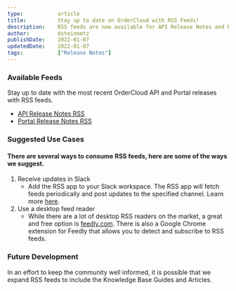 ```yaml
---
type:           article
title:          Stay up to date on OrderCloud with RSS Feeds!
description:    RSS feeds are now available for API Release Notes and Portal Release Notes.
author:         dsteinmetz
publishDate:    2022-01-07
updatedDate:    2022-01-07
tags:           ["Release Notes"]
---
```


### Available Feeds

Stay up to date with the most recent OrderCloud API and Portal releases with RSS feeds.
- [API Release Notes RSS](https://ordercloud.io/rss/release-notes.xml)
- [Portal Release Notes RSS](https://ordercloud.io/rss/portal-release-notes.xml)

### Suggested Use Cases

#### There are several ways to consume RSS feeds, here are some of the ways we suggest.

1. Receive updates in Slack
    - Add the RSS app to your Slack workspace.  The RSS app will fetch feeds periodically and post updates to the specified channel.
    Learn more [here](https://slack.com/help/articles/218688467-Add-RSS-feeds-to-Slack).
1. Use a desktop feed reader
    - While there are a lot of desktop RSS readers on the market, a great and free option is [feedly.com](https://www.feedly.com).
    There is also a Google Chrome extension for Feedly that allows you to detect and subscribe to RSS feeds.

### Future Development

In an effort to keep the community well informed, it is possible that we expand RSS feeds to include the Knowledge Base Guides and Articles. 